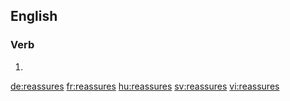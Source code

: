 ==English==

===Verb===
{{head|en|verb form}}

# {{en-third-person singular of|reassure}}

[[de:reassures]]
[[fr:reassures]]
[[hu:reassures]]
[[sv:reassures]]
[[vi:reassures]]